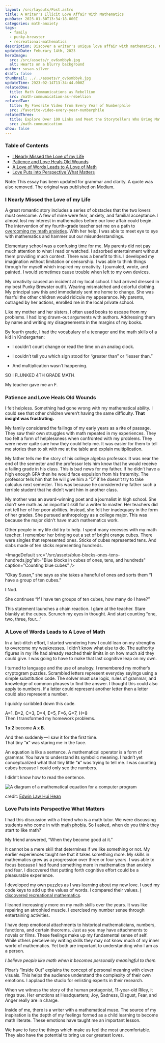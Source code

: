 ```yaml
---
layout: /src/layouts/Post.astro
title: A Writer's Illicit Love Affair With Mathematics
pubDate: 2023-01-30T13:34:18.000Z
categories: math-anxiety
tags:
  - family
  - punky-brewster
  - recreational-mathematics
description: Discover a writer's unique love affair with mathematics. Overcoming struggles with math anxiety, a failing grade and familial pressure, this writer leans on their love of language to find their way to a love of numbers.
updatedDate: Feburary 14th, 2023
heroImage:
  src: /src/assets/r_ov6smbbyk.jpg
  alt: Hearts on a blurry background
author: susan-silver
draft: false
thumbnail: ../../assets/r_ov6smbbyk.jpg
updateTime: 2023-02-14T13:34:44.000Z
relatedOne:
  title: Math Communications as Rebellion
  src: /math-communication-as-rebellion
relatedTwo:
  title: My Favorite Video from Every Year of Numberphile
  src: /favorite-video-every-year-numberphile
relatedThree:
  title: Explore Over 100 Links and Meet the Storytellers Who Bring Mathematics to Life
  src: /math-communication
show: false
---
```





### Table of Contents

- [I Nearly Missed the Love of my Life](#INearlyMissedtheLoveofmyLife)
- [Patience and Love Heals Old Wounds](#PatienceandLoveHealsOldWounds)
- [A Love of Words Leads to A Love of Math](#ALoveofWordsLeadstoALoveofMath)
- [Love Puts into Perspective What Matters](#LovePutsintoPerspectiveWhatMatters)

Note: This essay has been updated for grammar and clarity. A quote was also removed. The original was published on Medium.



### <a name="INearlyMissedtheLoveofmyLife"></a> I Nearly Missed the Love of my Life

A great romantic story includes a series of obstacles that the two lovers must overcome.
 A few of mine were fear, anxiety, and familial acceptance. I almost lost my interest in mathematics before
  our love affair could begin. The intervention of my fourth-grade teacher set me on a path to 
  [overcoming my math anxieties](https://beautyofmathematics.com/about/). With her help, 
  I was able to meet eye to eye with mathematics and hammer out our misunderstandings.

Elementary school was a confusing time for me. My parents did not pay much attention to what I read or watched.
 I adsorbed entertainment without them providing much context. There was a benefit to this. I developed my imagination without 
 limitation or censorship. I was able to think things through for myself which inspired my creativity. I journaled, wrote, and 
 painted. I would sometimes cause trouble when left to my own devices.


<YouTube id="https://www.youtube.com/watch?v=WZi_-uEwCcs" />

My creativity caused an incident at my local school. I had arrived dressed in my best Punky Brewster outfit.
 Wearing mismatched and colorful clothing. My principal saw this and immediately sent me home to change. 
 She was fearful the other children would ridicule my appearance. My parents, outraged by her actions,
  enrolled me in the local private school.

Like my mother and her sisters, I often used books to escape from my problems. I had long drawn-out arguments with authors. 
Addressing them by name and writing my disagreements in the margins of my books.

By fourth grade, I had the vocabulary of a teenager and the math skills of a kid in Kindergarten:

- I couldn’t count change or read the time on an analog clock.

- I couldn’t tell you which sign stood for “greater than” or “lesser than.”

- And multiplication wasn’t happening.

SO I FLUNKED 4TH GRADE MATH.

My teacher gave me an F.

### <a name="PatienceandLoveHealsOldWounds"></a> Patience and Love Heals Old Wounds

I felt helpless. Something had gone wrong with my mathematical ability. I could see that other children weren’t having
 the same difficulty. **That insight was frustrating.**

My family considered the failings of my early years as a rite of passage. They saw their own struggles with 
math repeated in my experiences. They too felt a form of helplessness when confronted with my problems. They were 
never quite sure how they could help me. It was easier for them to tell me stories than to sit with me at the table 
and explain multiplication.

My father tells me the story of his college algebra professor. It was near the end of the semester and the professor lets 
him know that he would receive a failing grade in his class. This is bad news for my father. If he didn’t have a high enough 
GPA then he would face expulsion from his fraternity. The professor tells him that he will give him a “D” if he doesn’t try to
 take calculus next semester. This was because he considered my father such a terrible student that he didn’t want him in another class.

My mother was an award-winning poet and a journalist in high school. She didn’t see math as an important skill for a writer to master.
 Her teachers did not tell her of her poor abilities. Instead, she felt her inadequacy in the form of her grades. She pursued 
 anthropology as a college major. This was because the major didn't have much mathematics work.

Other people in my life did try to help. I spent many recesses with my math teacher. I remember her bringing out a set of bright 
orange cubes. There were singles that represented ones. Sticks of cubes represented tens. And slabs made of ten sticks representing 
hundreds.


<ImageDefault src="/src/assets/blue-blocks-ones-tens-hundreds.jpg"alt="Blue blocks in cubes of ones, tens, and hundreds" caption="Counting blue cubes" />




“Okay Susan,” she says as she takes a handful of ones and sorts them “I have a group of ten cubes.”

I Nod.

She continues “If I have ten groups of ten cubes, how many do I have?”

This statement launches a chain reaction. I glare at the teacher. Stare blankly at the cubes. Scrunch my eyes in thought. And start counting “one, two, three, four…”

### <a name="ALoveofWordsLeadstoALoveofMath"></a> A Love of Words Leads to A Love of Math

In a last-ditch effort, I started wondering how I could lean on my strengths to overcome my weaknesses. I didn’t know what else to do. The authority figures in my life had already reached their limits in on how much aid they could give. I was going to have to make that last cognitive leap on my own.

I turned to language and the use of analogy. I remembered my mother’s cryptogram puzzles. Scrambled letters represent everyday sayings using a simple substitution code. The solver must use logic, rules of grammar, and knowledge of common phrases to find the answer. I thought this could also apply to numbers. If a letter could represent another letter then a letter could also represent a number.

I quickly scribbled down this code.

A=1, B=2, C=3, D=4, E=5, F=6, G=7, H=8  
Then I transformed my homework problems.

**1 x 2** become **A x B**.

And then suddenly — I saw it for the first time.  
That tiny “**x**” was staring me in the face.

An equation is like a sentence. A mathematical operator is a form of grammar. You have to understand its symbolic meaning. I hadn’t yet conceptualized what that tiny little “**x**” was trying to tell me. I was counting cubes because I could only see the numbers.


<RegBlockquote> I didn’t know how to read the sentence.</RegBlockquote>



<Image src={equation} alt="A diagram of a mathematical equation for a computer program" format="avif" quality="mid"/>

credit: [Edwin Law Hui Hean](https://www.mmu.edu.my/foe/internal-login/)

### <a name="LovePutsintoPerspectiveWhatMatters"></a> Love Puts into Perspective What Matters

I had this discussion with a friend who is a math tutor. We were discussing students who come in with 
[math phobia](https://beautyofmathematics.com/what-math-anxiety-feels-like/). So I asked, when do you think
 they start to like math?

My friend answered, “When they become good at it.”

It cannot be a mere skill that determines if we like something or not. My earlier experiences taught me that
 it takes something more. My skills in mathematics grew as a progression over three or four years. I was able to 
 focus because I had found something more in mathematics than anxiety and fear. I discovered that putting forth 
 cognitive effort could be a pleasurable experience.


<ImageAlign src="/src/assets/math-games.jpg" alt="Drawing of a cat and dog where letters have been turned into digits and added comparing the value of each word" caption="Adding the value of words" flex="justify-center" align="caption-center" />



I developed my own puzzles as I was learning about my new love. I used my code keys to add up the values of words. 
I compared their values. [I discovered recreational mathematics](https://www.npr.org/2014/04/12/302166509/martin-gardner-a-genius-of-recreational-mathematics).

I leaned increasingly more on my math skills over the years. It was like repairing an atrophied muscle. I exercised 
my number sense through entertaining activities.

I have deep emotional attachments to historical mathematicians, numbers, functions, and certain theorems. Just as you may 
have attachments to novels or films. These feelings make up my fundamental sense of self. While others perceive my writing 
skills they may not know much of my inner world of mathematics. Yet both are important to understanding who I am as a person.

_I believe people like math when it becomes personally meaningful to them._

<YouTube id="https://www.youtube.com/watch?v=AXGhfYVAOKE" />

Pixar’s “Inside Out” explains the concept of personal meaning with clever visuals. This helps the audience understand 
the complexity of their own emotions. I applaud the studio for enlisting experts in their research.

When we witness the story of the human protagonist, 11-year-old Riley, it rings true. Her emotions at Headquarters; 
Joy, Sadness, Disgust, Fear, and Anger really are in charge.

Inside of me, there is a writer with a mathematical muse. The source of my inspiration is the depth of my feelings
 formed as a child learning to become math literate. These emotions have taught me an important lesson.

<RegBlockquote cite=""> 
We have to face the things which make us feel the most uncomfortable. They also have the potential to bring us our greatest loves.
</RegBlockquote>



